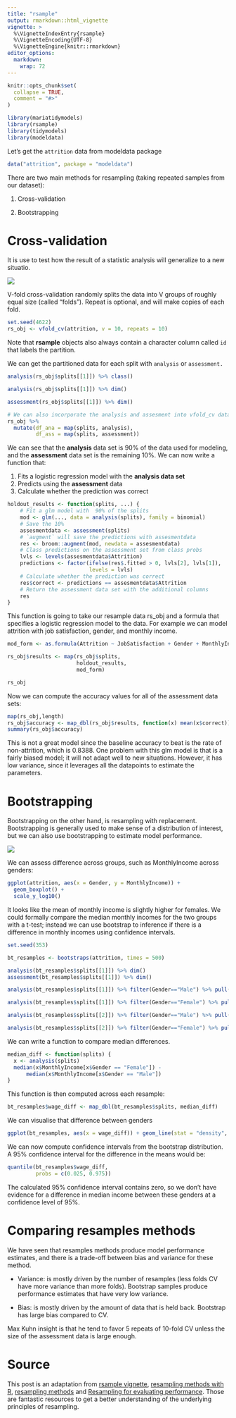 ```yaml
---
title: "rsample"
output: rmarkdown::html_vignette
vignette: >
  %\VignetteIndexEntry{rsample}
  %\VignetteEncoding{UTF-8}
  %\VignetteEngine{knitr::rmarkdown}
editor_options: 
  markdown: 
    wrap: 72
---
```


```r
knitr::opts_chunk$set(
  collapse = TRUE,
  comment = "#>"
)
```

```r
library(mariatidymodels)
library(rsample)
library(tidymodels)
library(modeldata)
```

Let's get the `attrition` data from modeldata package

```r
data("attrition", package = "modeldata")
```

There are two main methods for resampling (taking repeated samples from
our dataset):

1.  Cross-validation

2.  Bootstrapping

# Cross-validation

It is use to test how the result of a statistic analysis will generalize
to a new situatio.

![](https://raw.githubusercontent.com/topepo/rstudio-conf-2018/master/Materials/Part_2_Basic_Principals_files/figure-html/cv-plot-1.svg)

V-fold cross-validation randomly splits the data into V groups of
roughly equal size (called "folds"). Repeat is optional, and will make
copies of each fold.

```r
set.seed(4622)
rs_obj <- vfold_cv(attrition, v = 10, repeats = 10)
```

Note that **rsample** objects also always contain a character column
called `id` that labels the partition.

We can get the partitioned data for each split with `analysis` or
`assessment.`

```r
analysis(rs_obj$splits[[1]]) %>% class()

analysis(rs_obj$splits[[1]]) %>% dim()

assessment(rs_obj$splits[[1]]) %>% dim()

# We can also incorporate the analysis and assesment into vfold_cv data list
rs_obj %>% 
  mutate(df_ana = map(splits, analysis),
         df_ass = map(splits, assessment))


```

We can see that the **analysis** data set is 90% of the data used for
modeling, and the **assessment** data set is the remaining 10%. We can
now write a function that:

1.  Fits a logistic regression model with the **analysis data set**
2.  Predicts using the **assessment** data
3.  Calculate whether the prediction was correct

```r
holdout_results <- function(splits, ...) {
    # Fit a glm model with  90% of the splits
    mod <- glm(..., data = analysis(splits), family = binomial)
    # Save the 10%
    assesmentdata <- assessment(splits)
    # `augment` will save the predictions with assesmentdata
    res <- broom::augment(mod, newdata = assesmentdata)
    # Class predictions on the assessment set from class probs
    lvls <- levels(assesmentdata$Attrition)
    predictions <- factor(ifelse(res$.fitted > 0, lvls[2], lvls[1]),
                          levels = lvls)
    # Calculate whether the prediction was correct
    res$correct <- predictions == assesmentdata$Attrition
    # Return the assessment data set with the additional columns
    res
}
```

This function is going to take our resample data rs_obj and a formula
that specifies a logistic regression model to the data. For example we
can model attrition with job satisfaction, gender, and monthly income.

```r
mod_form <- as.formula(Attrition ~ JobSatisfaction + Gender + MonthlyIncome)
```

```r
rs_obj$results <- map(rs_obj$splits,
                      holdout_results,
                      mod_form)

rs_obj

```

Now we can compute the accuracy values for all of the assessment data
sets:

```r
map(rs_obj,length)
rs_obj$accuracy <- map_dbl(rs_obj$results, function(x) mean(x$correct))
summary(rs_obj$accuracy)
```

This is not a great model since the baseline accuracy to beat is the
rate of non-attrition, which is 0.8388. One problem with this glm model
is that is a fairly biased model; it will not adapt well to new
situations. However, it has low variance, since it leverages all the
datapoints to estimate the parameters.

# Bootstrapping

Bootstrapping on the other hand, is resampling with replacement.
Bootstrapping is generally used to make sense of a distribution of
interest, but we can also use bootstrapping to estimate model
performance.

![](https://raw.githubusercontent.com/topepo/rstudio-conf-2018/master/Materials/Part_2_Basic_Principals_files/figure-html/boot-plot-1.svg)

We can assess difference across groups, such as MonthlyIncome across
genders:

```r
ggplot(attrition, aes(x = Gender, y = MonthlyIncome)) + 
  geom_boxplot() + 
  scale_y_log10()
```

It looks like the mean of monthly income is slightly higher for females.
We could formally compare the median monthly incomes for the two groups
with a t-test; instead we can use bootstrap to inference if there is a
difference in monthly incomes using confidence intervals.

```r
set.seed(353) 

bt_resamples <- bootstraps(attrition, times = 500) 

analysis(bt_resamples$splits[[1]]) %>% dim() 
assessment(bt_resamples$splits[[1]]) %>% dim()

```

```r
analysis(bt_resamples$splits[[1]]) %>% filter(Gender=="Male") %>% pull(MonthlyIncome) %>% median()

analysis(bt_resamples$splits[[1]]) %>% filter(Gender=="Female") %>% pull(MonthlyIncome) %>% median()

analysis(bt_resamples$splits[[2]]) %>% filter(Gender=="Male") %>% pull(MonthlyIncome) %>% median()

analysis(bt_resamples$splits[[2]]) %>% filter(Gender=="Female") %>% pull(MonthlyIncome) %>% median()
```

We can write a function to compare median differences.

```r
median_diff <- function(splits) {
  x <- analysis(splits)
  median(x$MonthlyIncome[x$Gender == "Female"]) - 
      median(x$MonthlyIncome[x$Gender == "Male"])     
}
```

This function is then computed across each resample:

```r
bt_resamples$wage_diff <- map_dbl(bt_resamples$splits, median_diff)
```

We can visualise that difference between genders

```r
ggplot(bt_resamples, aes(x = wage_diff)) + geom_line(stat = "density", adjust = 1.25) + xlab("Difference in Median Monthly Income (Female - Male)")
```

We can now compute confidence intervals from the bootstrap distribution.
A 95% confidence interval for the difference in the means would be:

```r
quantile(bt_resamples$wage_diff, 
         probs = c(0.025, 0.975))
```

The calculated 95% confidence interval contains zero, so we don't have
evidence for a difference in median income between these genders at a
confidence level of 95%.

# Comparing resamples methods

We have seen that resamples methods produce model performance estimates,
and there is a trade-off between bias and variance for these method.

-   Variance: is mostly driven by the number of resamples (less folds CV
    have more variance than more folds). Bootstrap samples produce
    performance estimates that have very low variance.

-   Bias: is mostly driven by the amount of data that is held back.
    Bootstrap has large bias compared to CV.

Max Kuhn insight is that he tend to favor 5 repeats of 10-fold CV unless
the size of the assessment data is large enough.

# Source

This post is an adaptation from [rsample
vignette](https://rsample.tidymodels.org/index.html), [resampling
methods with R](https://speakerdeck.com/statsfan/rsample-sampler),
[resampling
methods](https://github.com/topepo/rstudio-conf-2018/blob/master/Materials/Part_2_Basic_Principals.pdf)
and [Resampling for evaluating
performance](https://www.tmwr.org/resampling.html). Those are fantastic
resources to get a better understanding of the underlying principles of
resampling.
